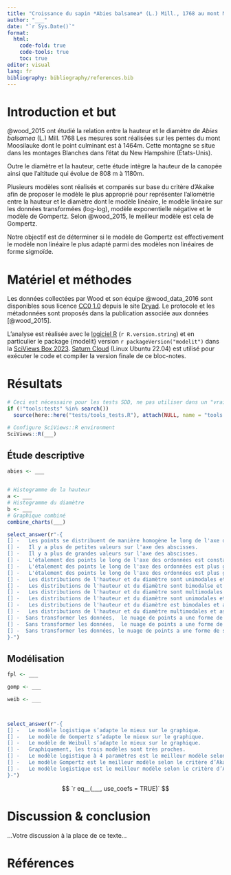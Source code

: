 ```yaml
---
title: "Croissance du sapin *Abies balsamea* (L.) Mill., 1768 au mont Moosilauke"
author: "___"
date: "`r Sys.Date()`"
format:
  html:
    code-fold: true
    code-tools: true
    toc: true
editor: visual
lang: fr
bibliography: bibliography/references.bib
---
```


# Introduction et but

@wood_2015 ont étudié la relation entre la hauteur et le diamètre de *Abies balsamea* (L.) Mill. 1768 Les mesures sont réalisées sur les pentes du mont Moosilauke dont le point culminant est à 1464m. Cette montagne se situe dans les montages Blanches dans l'état du New Hampshire (États-Unis).

Outre le diamètre et la hauteur, cette étude intègre la hauteur de la canopée ainsi que l'altitude qui évolue de 808 m à 1180m.

Plusieurs modèles sont réalisés et comparés sur base du critère d'Akaike afin de proposer le modèle le plus approprié pour représenter l'allométrie entre la hauteur et le diamètre dont le modèle linéaire, le modèle linéaire sur les données transformées (log-log), modèle exponentielle négative et le modèle de Gompertz. Selon @wood_2015, le meilleur modèle est cela de Gompertz.

Notre objectif est de déterminer si le modèle de Gompertz est effectivement le modèle non linéaire le plus adapté parmi des modèles non linéaires de forme sigmoïde.

# Matériel et méthodes

Les données collectées par Wood et son équipe @wood_data_2016 sont disponibles sous licence [CC0 1.0](https://creativecommons.org/publicdomain/zero/1.0/deed.fr) depuis le site [Dryad](https://datadryad.org/stash/dataset/doi:10.5061/dryad.r3645). Le protocole et les métadonnées sont proposés dans la publication associée aux données [@wood_2015].

L'analyse est réalisée avec le [logiciel R](https://www.r-project.org) (`r R.version.string`) et en particulier le package {modelit} version `r packageVersion("modelit")` dans la [SciViews Box 2023](https://www.sciviews.org/software/svbox/). [Saturn Cloud](https://saturncloud.io) (Linux Ubuntu 22.04) est utilisé pour exécuter le code et compiler la version finale de ce bloc-notes.

# Résultats

```r
# Ceci est nécessaire pour les tests SDD, ne pas utiliser dans un "vrai" projet
if (!"tools:tests" %in% search())
  source(here::here("tests/tools_tests.R"), attach(NULL, name = "tools:tests"))

# Configure SciViews::R environment
SciViews::R(___)
```

## Étude descriptive

<!--% Importez abies.rds qui se trouve dans le dossier data/ et assignez le résultat à `abies`. éliminez également les individus ne se trouvant pas entre 950 et 1050m d'altitude. -->

```r
abies <- ___
```

<!--% Réalisez un graphique de la hauteur des arbres en fonction du diamètre mesuré à 1.37m du sol. Proposez une valeur d’alpha de 0.5. -->

```r

```

<!--% Proposez un graphique composé de deux histogrammes de la hauteur et du diamètre des arbres. -->

```r
# Histogramme de la hauteur
a <- ___
# Histogramme du diamètre
b <- ___
# Graphique combiné
combine_charts(___)
```

```r
select_answer(r"-{
[] -   Les points se distribuent de manière homogène le long de l'axe des abscisses.
[] -   Il y a plus de petites valeurs sur l'axe des abscisses.
[] -   Il y a plus de grandes valeurs sur l'axe des abscisses.
[] -   L'étalement des points le long de l'axe des ordonnées est constant.
[] -   L'étalement des points le long de l'axe des ordonnées est plus grand pour les grandes valeurs.
[] -   L'étalement des points le long de l'axe des ordonnées est plus grand pour les petites valeurs.
[] -   Les distributions de l'hauteur et du diamètre sont unimodales et symétriques.
[] -   Les distributions de l'hauteur et du diamètre sont bimodalse et symétriques.
[] -   Les distributions de l'hauteur et du diamètre sont multimodales et symétriques.
[] -   Les distributions de l'hauteur et du diamètre sont unimodales et asymétriques.
[] -   Les distributions de l'hauteur et du diamètre est bimodales et asymétriques.
[] -   Les distributions de l'hauteur et du diamètre multimodales et asymétriques.
[] -  Sans transformer les données,  le nuage de points a une forme de droite.
[] -  Sans transformer les données,  le nuage de points a une forme de courbe exponentielle.
[] -  Sans transformer les données, le nuage de points a une forme de sigmoide.
}-")
```

## Modélisation

<!--% Réalisez un modèle de logistique généralisé à 4 paramètres sur les variables étudiées. Proposez son résumé. Utilisez tabularise() pour formater le résumé du modèle.-->

```r
fpl <- ___
```

<!--% Réalisez un modèle de Gompertz sur les variables étudiées. Proposez son résumé. Utilisez tabularise() pour formater le résumé du modèle. -->

```r
gomp <- ___
```

<!--% Réalisez un modèle de Weibull sur les variables étudiées. Proposez son résumé. Utilisez tabularise() pour formater le résumé du modèle. -->

```r
weib <- ___
```

<!--% Proposez un graphique de la hauteur en fonction du diamètre. Ajoutez les trois modèles non linéaires sur le même graphique. Différenciez les modèles en utilisant la couleur dont le label doit être 'Modèles non linéaires'. -->

```r

```

<!--- Comparez l'ensemble des modèles réalisé à l'aide du critère d'Akaike. -->

```r

```

```r
select_answer(r"-{
[] -   Le modèle logistique s’adapte le mieux sur le graphique.
[] -   Le modèle de Gompertz s’adapte le mieux sur le graphique.
[] -   Le modèle de Weibull s’adapte le mieux sur le graphique.
[] -   Graphiquement, les trois modèles sont très proches.
[] -   Le modèle logistique à 4 paramètres est le meilleur modèle selon le critère d’Akaike.
[] -   Le modèle Gompertz est le meilleur modèle selon le critère d’Akaike.
[] -   Le modèle logistique est le meilleur modèle selon le critère d’Akaike.
}-")
```

<!--% Paramétrisez le modèle retenu (certains arguments sont déjà préremplis pour bien présenter l'équation). -->

$$
`r eq__(___, use_coefs = TRUE)`
$$

# Discussion & conclusion

<!--% Rédigez une discussion et des conclusions en 3 à 5 phrases concernant l'utilisation des modèles non linéaires et la comparaison de vos résultats avec ceux de l'étude (table 2). -->

...Votre discussion à la place de ce texte...

# Références

